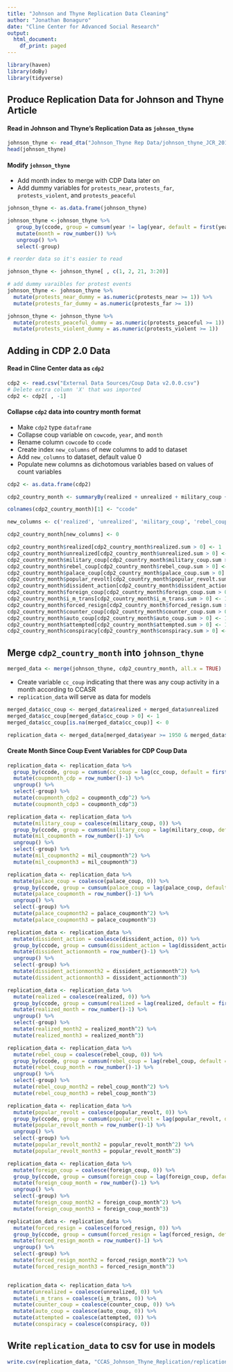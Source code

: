 ```yaml
---
title: "Johnson and Thyne Replication Data Cleaning"
author: "Jonathan Bonaguro"
date: "Cline Center for Advanced Social Research"
output:
  html_document:
    df_print: paged
---
```


```r
library(haven)
library(doBy)
library(tidyverse)
```

## Produce Replication Data for Johnson and Thyne Article

#### Read in Johnson and Thyne's Replication Data as `johnson_thyne`

```r
johnson_thyne <- read_dta("Johnson_Thyne Rep Data/johnson_thyne_JCR_2018_base.dta")
head(johnson_thyne)
```

#### Modify `johnson_thyne`

* Add month index to merge with CDP Data later on
* Add dummy variables for `protests_near`, `protests_far`, `protests_violent`, and `protests_peaceful`

```r
johnson_thyne <- as.data.frame(johnson_thyne)

johnson_thyne <-johnson_thyne %>%
   group_by(ccode, group = cumsum(year != lag(year, default = first(year)))) %>%
   mutate(month = row_number()) %>%
   ungroup() %>%
   select(-group)

# reorder data so it's easier to read

johnson_thyne <- johnson_thyne[ , c(1, 2, 21, 3:20)]

# add dummy varaibles for protest events
johnson_thyne <- johnson_thyne %>%
  mutate(protests_near_dummy = as.numeric(protests_near >= 1)) %>% 
  mutate(protests_far_dummy = as.numeric(protests_far >= 1))

johnson_thyne <- johnson_thyne %>%
  mutate(protests_peaceful_dummy = as.numeric(protests_peaceful >= 1)) %>% 
  mutate(protests_violent_dummy = as.numeric(protests_violent >= 1))
```

## Adding in CDP 2.0 Data

#### Read in Cline Center data as `cdp2`

```r
cdp2 <- read.csv("External Data Sources/Coup Data v2.0.0.csv")
# Delete extra column 'X' that was imported 
cdp2 <- cdp2[ , -1]
```

#### Collapse `cdp2` data into country month format

* Make `cdp2` type `dataframe`
* Collapse coup variable on `cowcode`, `year`, and `month`
* Rename column `cowcode` to `ccode`
* Create index `new_columns` of new columns to add to dataset
* Add `new_columns` to dataset, default value 0
* Populate new columns as dichotomous variables based on values of count variables

```r
cdp2 <- as.data.frame(cdp2)

cdp2_country_month <- summaryBy(realized + unrealized + military_coup + rebel_coup + palace_coup + popular_revolt + dissident_action + foreign_coup + i_m_trans + forced_resign + counter_coup + auto_coup + attempted + conspiracy ~ cowcode + year + month, data = cdp2, FUN = c(sum)) 

colnames(cdp2_country_month)[1] <- "ccode"

new_columns <- c('realized', 'unrealized', 'military_coup', 'rebel_coup', 'palace_coup', 'popular_revolt', 'dissident_action', 'foreign_coup', 'i_m_trans', 'forced_resign', 'counter_coup', 'auto_coup', 'attempted', 'conspiracy')

cdp2_country_month[new_columns] <- 0

cdp2_country_month$realized[cdp2_country_month$realized.sum > 0] <- 1
cdp2_country_month$unrealized[cdp2_country_month$unrealized.sum > 0] <- 1 
cdp2_country_month$military_coup[cdp2_country_month$military_coup.sum > 0] <- 1 
cdp2_country_month$rebel_coup[cdp2_country_month$rebel_coup.sum > 0] <- 1 
cdp2_country_month$palace_coup[cdp2_country_month$palace_coup.sum > 0] <- 1 
cdp2_country_month$popular_revolt[cdp2_country_month$popular_revolt.sum > 0] <- 1 
cdp2_country_month$dissident_action[cdp2_country_month$dissident_action.sum > 0] <- 1 
cdp2_country_month$foreign_coup[cdp2_country_month$foreign_coup.sum > 0] <- 1 
cdp2_country_month$i_m_trans[cdp2_country_month$i_m_trans.sum > 0] <- 1 
cdp2_country_month$forced_resign[cdp2_country_month$forced_resign.sum > 0] <- 1 
cdp2_country_month$counter_coup[cdp2_country_month$counter_coup.sum > 0] <- 1 
cdp2_country_month$auto_coup[cdp2_country_month$auto_coup.sum > 0] <- 1 
cdp2_country_month$attempted[cdp2_country_month$attempted.sum > 0] <- 1 
cdp2_country_month$conspiracy[cdp2_country_month$conspiracy.sum > 0] <- 1 
```

## Merge `cdp2_country_month` into `johnson_thyne`

```r
merged_data <- merge(johnson_thyne, cdp2_country_month, all.x = TRUE)
```

* Create variable `cc_coup` indicating that there was any coup activity in a month according to CCASR
* `replication_data` will serve as data for models

```r
merged_data$cc_coup <- merged_data$realized + merged_data$unrealized
merged_data$cc_coup[merged_data$cc_coup > 0] <- 1
merged_data$cc_coup[is.na(merged_data$cc_coup)] <- 0

replication_data <- merged_data[merged_data$year >= 1950 & merged_data$year <= 2005, ]
```

#### Create Month Since Coup Event Variables for CDP Coup Data

```r
replication_data <- replication_data %>%
  group_by(ccode, group = cumsum(cc_coup = lag(cc_coup, default = first(cc_coup)))) %>%
  mutate(coupmonth_cdp = row_number()-1) %>%
  ungroup() %>%
  select(-group) %>% 
  mutate(coupmonth_cdp2 = coupmonth_cdp^2) %>% 
  mutate(coupmonth_cdp3 = coupmonth_cdp^3)

replication_data <- replication_data %>%
  mutate(military_coup = coalesce(military_coup, 0)) %>% 
  group_by(ccode, group = cumsum(military_coup = lag(military_coup, default = first(military_coup)))) %>%
  mutate(mil_coupmonth = row_number()-1) %>%
  ungroup() %>%
  select(-group) %>% 
  mutate(mil_coupmonth2 = mil_coupmonth^2) %>% 
  mutate(mil_coupmonth3 = mil_coupmonth^3)

replication_data <- replication_data %>%
  mutate(palace_coup = coalesce(palace_coup, 0)) %>% 
  group_by(ccode, group = cumsum(palace_coup = lag(palace_coup, default = first(palace_coup)))) %>%
  mutate(palace_coupmonth = row_number()-1) %>%
  ungroup() %>%
  select(-group) %>% 
  mutate(palace_coupmonth2 = palace_coupmonth^2) %>% 
  mutate(palace_coupmonth3 = palace_coupmonth^3)

replication_data <- replication_data %>%
  mutate(dissident_action = coalesce(dissident_action, 0)) %>% 
  group_by(ccode, group = cumsum(dissident_action = lag(dissident_action, default = first(dissident_action)))) %>%
  mutate(dissident_actionmonth = row_number()-1) %>%
  ungroup() %>%
  select(-group) %>% 
  mutate(dissident_actionmonth2 = dissident_actionmonth^2) %>% 
  mutate(dissident_actionmonth3 = dissident_actionmonth^3)

replication_data <- replication_data %>%
  mutate(realized = coalesce(realized, 0)) %>% 
  group_by(ccode, group = cumsum(realized = lag(realized, default = first(realized)))) %>%
  mutate(realized_month = row_number()-1) %>%
  ungroup() %>%
  select(-group) %>% 
  mutate(realized_month2 = realized_month^2) %>% 
  mutate(realized_month3 = realized_month^3)

replication_data <- replication_data %>%
  mutate(rebel_coup = coalesce(rebel_coup, 0)) %>% 
  group_by(ccode, group = cumsum(rebel_coup = lag(rebel_coup, default = first(rebel_coup)))) %>%
  mutate(rebel_coup_month = row_number()-1) %>%
  ungroup() %>%
  select(-group) %>% 
  mutate(rebel_coup_month2 = rebel_coup_month^2) %>% 
  mutate(rebel_coup_month3 = rebel_coup_month^3)

replication_data <- replication_data %>%
  mutate(popular_revolt = coalesce(popular_revolt, 0)) %>% 
  group_by(ccode, group = cumsum(popular_revolt = lag(popular_revolt, default = first(popular_revolt)))) %>%
  mutate(popular_revolt_month = row_number()-1) %>%
  ungroup() %>%
  select(-group) %>% 
  mutate(popular_revolt_month2 = popular_revolt_month^2) %>% 
  mutate(popular_revolt_month3 = popular_revolt_month^3)

replication_data <- replication_data %>%
  mutate(foreign_coup = coalesce(foreign_coup, 0)) %>% 
  group_by(ccode, group = cumsum(foreign_coup = lag(foreign_coup, default = first(foreign_coup)))) %>%
  mutate(foreign_coup_month = row_number()-1) %>%
  ungroup() %>%
  select(-group) %>% 
  mutate(foreign_coup_month2 = foreign_coup_month^2) %>% 
  mutate(foreign_coup_month3 = foreign_coup_month^3)

replication_data <- replication_data %>%
  mutate(forced_resign = coalesce(forced_resign, 0)) %>% 
  group_by(ccode, group = cumsum(forced_resign = lag(forced_resign, default = first(forced_resign)))) %>%
  mutate(forced_resign_month = row_number()-1) %>%
  ungroup() %>%
  select(-group) %>% 
  mutate(forced_resign_month2 = forced_resign_month^2) %>% 
  mutate(forced_resign_month3 = forced_resign_month^3)


replication_data <- replication_data %>% 
  mutate(unrealized = coalesce(unrealized, 0)) %>% 
  mutate(i_m_trans = coalesce(i_m_trans, 0)) %>%
  mutate(counter_coup = coalesce(counter_coup, 0)) %>%
  mutate(auto_coup = coalesce(auto_coup, 0)) %>%
  mutate(attempted = coalesce(attempted, 0)) %>%
  mutate(conspiracy = coalesce(conspiracy, 0))
```

## Write `replication_data` to csv for use in models

```r
write.csv(replication_data, "CCAS_Johnson_Thyne_Replication/replication_data.csv")
```



